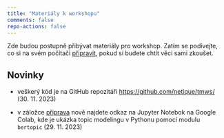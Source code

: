 ```yaml
---
title: "Materiály k workshopu"
comments: false
repo-actions: false
---
```


Zde budou postupně přibývat materiály pro workshop. Zatím se podívejte, co si na svém počítači [připravit](setup.qmd), pokud si budete chtít věci sami zkoušet.

## Novinky

-   veškerý kód je na GitHub repozitáři <https://github.com/netique/tmws/> (30. 11. 2023)

-   v záložce [připrava](setup.qmd) nově najdete odkaz na Jupyter Notebok na Google Colab, kde je ukázka topic modelingu v Pythonu pomocí modulu `bertopic` (29. 11. 2023)
